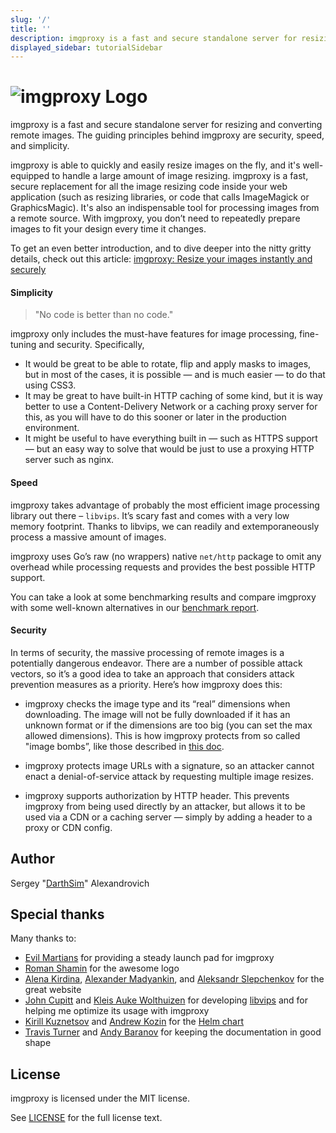 ```yaml
---
slug: '/'
title: ''
description: imgproxy is a fast and secure standalone server for resizing and converting remote images
displayed_sidebar: tutorialSidebar
---
```


# ![imgproxy Logo](/img/logo-full.svg)

imgproxy is a fast and secure standalone server for resizing and converting remote images. The guiding principles behind imgproxy are security, speed, and simplicity.

imgproxy is able to quickly and easily resize images on the fly, and it's well-equipped to handle a large amount of image resizing. imgproxy is a fast, secure replacement for all the image resizing code inside your web application (such as resizing libraries, or code that calls ImageMagick or GraphicsMagic). It's also an indispensable tool for processing images from a remote source. With imgproxy, you don’t need to repeatedly prepare images to fit your design every time it changes.

To get an even better introduction, and to dive deeper into the nitty gritty details, check out this article: [imgproxy: Resize your images instantly and securely](https://evilmartians.com/chronicles/introducing-imgproxy)

#### Simplicity

> "No code is better than no code."

imgproxy only includes the must-have features for image processing, fine-tuning and security. Specifically,

* It would be great to be able to rotate, flip and apply masks to images, but in most of the cases, it is possible — and is much easier — to do that using CSS3.
* It may be great to have built-in HTTP caching of some kind, but it is way better to use a Content-Delivery Network or a caching proxy server for this, as you will have to do this sooner or later in the production environment.
* It might be useful to have everything built in — such as HTTPS support — but an easy way to solve that would be just to use a proxying HTTP server such as nginx.

#### Speed

imgproxy takes advantage of probably the most efficient image processing library out there – `libvips`. It’s scary fast and comes with a very low memory footprint. Thanks to libvips, we can readily and extemporaneously process a massive amount of images.

imgproxy uses Go’s raw (no wrappers) native `net/http` package to omit any overhead while processing requests and provides the best possible HTTP support.

You can take a look at some benchmarking results and compare imgproxy with some well-known alternatives in our [benchmark report](https://github.com/imgproxy/imgproxy/blob/master/BENCHMARK.mdx).

#### Security

In terms of security, the massive processing of remote images is a potentially dangerous endeavor. There are a number of possible attack vectors, so it’s a good idea to take an approach that considers attack prevention measures as a priority. Here’s how imgproxy does this:

* imgproxy checks the image type and its “real” dimensions when downloading. The image will not be fully downloaded if it has an unknown format or if the dimensions are too big (you can set the max allowed dimensions). This is how imgproxy protects from so called "image bombs”, like those described in [this doc](https://www.bamsoftware.com/hacks/deflate.html).

* imgproxy protects image URLs with a signature, so an attacker cannot enact a denial-of-service attack by requesting multiple image resizes.

* imgproxy supports authorization by HTTP header. This prevents imgproxy from being used directly by an attacker, but allows it to be used via a CDN or a caching server — simply by adding a header to a proxy or CDN config.

## Author

Sergey "[DarthSim](https://github.com/DarthSim)" Alexandrovich

## Special thanks

Many thanks to:

* [Evil Martians](https://evilmartians.com) for providing a steady launch pad for imgproxy
* [Roman Shamin](https://github.com/romashamin) for the awesome logo
* [Alena Kirdina](https://github.com/egodyston), [Alexander Madyankin](https://github.com/madyankin), and [Aleksandr Slepchenkov](https://github.com/AleksandrSl) for the great website
* [John Cupitt](https://github.com/jcupitt) and [Kleis Auke Wolthuizen](https://github.com/kleisauke) for developing [libvips](https://github.com/libvips/libvips) and for helping me optimize its usage with imgproxy
* [Kirill Kuznetsov](https://github.com/dragonsmith) and [Andrew Kozin](https://github.com/nepalez) for the [Helm chart](https://github.com/imgproxy/imgproxy-helm)
* [Travis Turner](https://github.com/Travis-Turner) and [Andy Baranov](https://github.com/progapandist) for keeping the documentation in good shape

## License

imgproxy is licensed under the MIT license.

See [LICENSE](https://github.com/imgproxy/imgproxy/blob/master/LICENSE) for the full license text.
